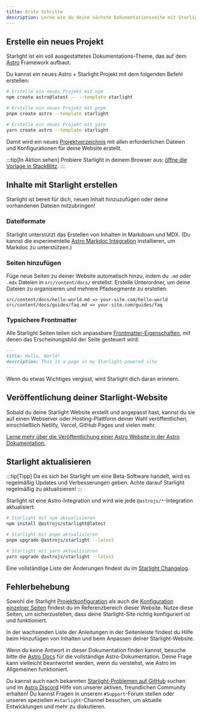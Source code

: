 ```yaml
---
title: Erste Schritte
description: Lerne wie du deine nächste Dokumentationsseite mit Starlight und Astro erstellst.
---
```



## Erstelle ein neues Projekt

Starlight ist ein voll ausgestattetes Dokumentations-Theme, das auf dem [Astro](https://astro.build) Framework aufbaut.

Du kannst ein neues Astro + Starlight Projekt mit dem folgenden Befehl erstellen:

<Tabs>
<TabItem label="npm">

```sh
# Erstelle ein neues Projekt mit npm
npm create astro@latest -- --template starlight
```

</TabItem>
<TabItem label="pnpm">

```sh
# Erstelle ein neues Projekt mit pnpm
pnpm create astro --template starlight
```

</TabItem>
<TabItem label="Yarn">

```sh
# Erstelle ein neues Projekt mit yarn
yarn create astro --template starlight
```

</TabItem>
</Tabs>

Damit wird ein neues [Projektverzeichnis](/de/guides/project-structure/) mit allen erforderlichen Dateien und Konfigurationen für deine Website erstellt.

:::tip[In Aktion sehen]
Probiere Starlight in deinem Browser aus:
[öffne die Vorlage in StackBlitz](https://stackblitz.com/github/withastro/starlight/tree/main/examples/basics).
:::

## Inhalte mit Starlight erstellen

Starlight ist bereit für dich, neuen Inhalt hinzuzufügen oder deine vorhandenen Dateien mitzubringen!

### Dateiformate

Starlight unterstützt das Erstellen von Inhalten in Markdown und MDX. (Du kannst die experimentelle [Astro Markdoc Integration](https://docs.astro.build/de/guides/integrations-guide/markdoc/) installieren, um Markdoc zu unterstützen.)

### Seiten hinzufügen

Füge neue Seiten zu deiner Website automatisch hinzu, indem du `.md` oder `.mdx` Dateien in `src/content/docs/` erstellst. Erstelle Unterordner, um deine Dateien zu organisieren und mehrere Pfadsegmente zu erstellen:

```
src/content/docs/hello-world.md => your-site.com/hello-world
src/content/docs/guides/faq.md => your-site.com/guides/faq
```

### Typsichere Frontmatter

Alle Starlight Seiten teilen sich anpassbare [Frontmatter-Eigenschaften](/de/reference/frontmatter/), mit denen das Erscheinungsbild der Seite gesteuert wird:

```md
---
title: Hello, World!
description: This is a page in my Starlight-powered site
---
```

Wenn du etwas Wichtiges vergisst, wird Starlight dich daran erinnern.

## Veröffentlichung deiner Starlight-Website

Sobald du deine Starlight Website erstellt und angepasst hast, kannst du sie auf einen Webserver oder Hosting-Plattform deiner Wahl veröffentlichen, einschließlich Netlify, Vercel, GitHub Pages und vielen mehr.

[Lerne mehr über die Veröffentlichung einer Astro Website in der Astro Dokumentation.](https://docs.astro.build/de/guides/deploy/)

## Starlight aktualisieren

:::tip[Tipp]
Da es sich bei Starlight um eine Beta-Software handelt, wird es regelmäßig Updates und Verbesserungen geben. Achte darauf Starlight regelmäßig zu aktualisieren!
:::

Starlight ist eine Astro-Integration und wird wie jede `@astrojs/*`-Integration aktualisiert:

<Tabs>
<TabItem label="npm">

```sh
# Starlight mit npm aktualisieren
npm install @astrojs/starlight@latest
```

</TabItem>
<TabItem label="pnpm">

```sh
# Starlight mit pnpm aktualisieren
pnpm upgrade @astrojs/starlight --latest
```

</TabItem>
<TabItem label="Yarn">

```sh
# Starlight mit yarn aktualisieren
yarn upgrade @astrojs/starlight --latest
```

</TabItem>
</Tabs>

Eine vollständige Liste der Änderungen findest du im [Starlight Changelog](https://github.com/withastro/starlight/blob/main/packages/starlight/CHANGELOG.md).

## Fehlerbehebung

Sowohl die Starlight [Projektkonfiguration](/reference/configuration/) als auch die [Konfiguration einzelner Seiten](/reference/frontmatter/) findest du im Referenzbereich dieser Website. Nutze diese Seiten, um sicherzustellen, dass deine Starlight-Site richtig konfiguriert ist und funktioniert.

In der wachsenden Liste der Anleitungen in der Seitenleiste findest du Hilfe beim Hinzufügen von Inhalten und beim Anpassen deiner Starlight-Website.

Wenn du keine Antwort in dieser Dokumentation finden kannst, besuche bitte die [Astro Docs](https://docs.astro.build) für die vollständige Astro-Dokumentation. Deine Frage kann vielleicht beantwortet werden, wenn du verstehst, wie Astro im Allgemeinen funktioniert.

Du kannst auch nach bekannten [Starlight-Problemen auf GitHub](https://github.com/withastro/starlight/issues) suchen und im [Astro Discord](https://astro.build/chat/) Hilfe von unserer aktiven, freundlichen Community erhalten! Du kannst Fragen in unserem `#Support`-Forum stellen oder unseren speziellen `#starlight`-Channel besuchen, um aktuelle Entwicklungen und mehr zu diskutieren.
